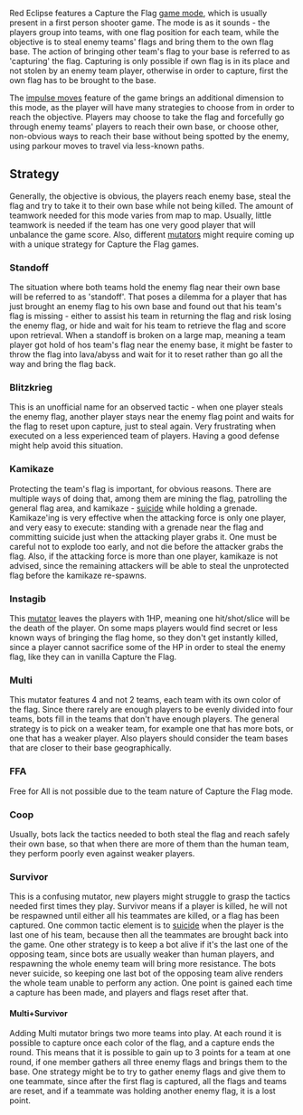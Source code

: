 Red Eclipse features a Capture the Flag [[GameModes_and_Mutators|game mode]], which is usually present in a first person shooter game. The mode is as it sounds - the players group into teams, with one flag position for each team, while the objective is to steal enemy teams' flags and bring them to the own flag base. The action of bringing other team's flag to your base is referred to as 'capturing' the flag. Capturing is only possible if own flag is in its place and not stolen by an enemy team player, otherwise in order to capture, first the own flag has to be brought to the base.

The [[impulse moves]] feature of the game brings an additional dimension to this mode, as the player will have many strategies to choose from in order to reach the objective. Players may choose to take the flag and forcefully go through enemy teams' players to reach their own base, or choose other, non-obvious ways to reach their base without being spotted by the enemy, using parkour moves to travel via less-known paths.

==Strategy==
Generally, the objective is obvious, the players reach enemy base, steal the flag and try to take it to their own base while not being killed. The amount of teamwork needed for this mode varies from map to map. Usually, little teamwork is needed if the team has one very good player that will unbalance the game score. Also, different [[GameModes_and_Mutators|mutators]] might require coming up with a unique strategy for Capture the Flag games.

===Standoff===
The situation where both teams hold the enemy flag near their own base will be referred to as 'standoff'. That poses a dilemma for a player that has just brought an enemy flag to his own base and found out that his team's flag is missing - either to assist his team in returning the flag and risk losing the enemy flag, or hide and wait for his team to retrieve the flag and score upon retrieval. When a standoff is broken on a large map, meaning a team player got hold of hos team's flag near the enemy base, it might be faster to throw the flag into lava/abyss and wait for it to reset rather than go all the way and bring the flag back.

===Blitzkrieg===
This is an unofficial name for an observed tactic - when one player steals the enemy flag, another player stays near the enemy flag point and waits for the flag to reset upon capture, just to steal again. Very frustrating when executed on a less experienced team of players. Having a good defense might help avoid this situation.

===Kamikaze===
Protecting the team's flag is important, for obvious reasons. There are multiple ways of doing that, among them are mining the flag, patrolling the general flag area, and kamikaze - [[Guide#Controls|suicide]] while holding a grenade. Kamikaze'ing is very effective when the attacking force is only one player, and very easy to execute: standing with a grenade near the flag and committing suicide just when the attacking player grabs it. One must be careful not to explode too early, and not die before the attacker grabs the flag. Also, if the attacking force is more than one player, kamikaze is not advised, since the remaining attackers will be able to steal the unprotected flag before the kamikaze re-spawns.

===Instagib===
This [[GameModes_and_Mutators#Mutators|mutator]] leaves the players with 1HP, meaning one hit/shot/slice will be the death of the player. On some maps players would find secret or less known ways of bringing the flag home, so they don't get instantly killed, since a player cannot sacrifice some of the HP in order to steal the enemy flag, like they can in vanilla Capture the Flag.

===Multi===
This mutator features 4 and not 2 teams, each team with its own color of the flag. Since there rarely are enough players to be evenly divided into four teams, bots fill in the teams that don't have enough players. The general strategy is to pick on a weaker team, for example one that has more bots, or one that has a weaker player. Also players should consider the team bases that are closer to their base geographically.

===FFA===
Free for All is not possible due to the team nature of Capture the Flag mode.

===Coop===
Usually, bots lack the tactics needed to both steal the flag and reach safely their own base, so that when there are more of them than the human team, they perform poorly even against weaker players.

===Survivor===
This is a confusing mutator, new players might struggle to grasp the tactics needed first times they play. Survivor means if a player is killed, he will not be respawned until either all his teammates are killed, or a flag has been captured. One common tactic element is to [[Guide#Controls|suicide]] when the player is the last one of his team, because then all the teammates are brought back into the game. One other strategy is to keep a bot alive if it's the last one of the opposing team, since bots are usually weaker than human players, and respawning the whole enemy team will bring more resistance. The bots never suicide, so keeping one last bot of the opposing team alive renders the whole team unable to perform any action. One point is gained each time a capture has been made, and players and flags reset after that.

====Multi+Survivor====
Adding Multi mutator brings two more teams into play. At each round it is possible to capture once each color of the flag, and a capture ends the round. This means that it is possible to gain up to 3 points for a team at one round, if one member gathers all three enemy flags and brings them to the base. One strategy might be to try to gather enemy flags and give them to one teammate, since after the first flag is captured, all the flags and teams are reset, and if a teammate was holding another enemy flag, it is a lost point.
